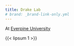 ```yaml
---
title: Drake Lab
# brand: _brand-link-only.yml
---
```


At [Everpine University](#)

{{< lipsum 1 >}}

